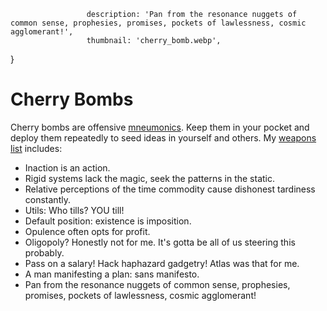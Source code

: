                      description: 'Pan from the resonance nuggets of common sense, prophesies, promises, pockets of lawlessness, cosmic agglomerant!',
                     thumbnail: 'cherry_bomb.webp',
}

# Cherry Bombs
Cherry bombs are offensive [mneumonics](https://en.wikipedia.org/wiki/Mnemonic).
Keep them in your pocket and deploy them repeatedly to seed ideas in yourself and others.
My [weapons list](https://youtu.be/Sq2gBrWNgYg?feature=shared) includes:
 - Inaction is an action.
 - Rigid systems lack the magic, seek the patterns in the static.
 - Relative perceptions of the time commodity cause dishonest tardiness constantly.
 - Utils: Who tills? YOU till!
 - Default position: existence is imposition.
 - Opulence often opts for profit.
 - Oligopoly? Honestly not for me. It's gotta be all of us steering this probably.
 - Pass on a salary! Hack haphazard gadgetry! Atlas was that for me.
 - A man manifesting a plan: sans manifesto.
 - Pan from the resonance nuggets of common sense, prophesies, promises, pockets of lawlessness, cosmic agglomerant!
